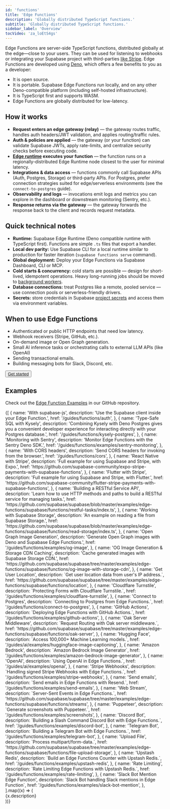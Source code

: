 ```yaml
---
id: 'functions'
title: 'Edge Functions'
description: 'Globally distributed TypeScript functions.'
subtitle: 'Globally distributed TypeScript functions.'
sidebar_label: 'Overview'
tocVideo: 'za_loEtS4gs'
---
```


Edge Functions are server-side TypeScript functions, distributed globally at the edge—close to your users. They can be used for listening to webhooks or integrating your Supabase project with third-parties [like Stripe](https://github.com/supabase/supabase/tree/master/examples/edge-functions/supabase/functions/stripe-webhooks). Edge Functions are developed using [Deno](https://deno.com), which offers a few benefits to you as a developer:

- It is open source.
- It is portable. Supabase Edge Functions run locally, and on any other Deno-compatible platform (including self-hosted infrastructure).
- It is TypeScript first and supports WASM.
- Edge Functions are globally distributed for low-latency.

## How it works

- **Request enters an edge gateway (relay)** — the gateway routes traffic, handles auth headers/JWT validation, and applies routing/traffic rules.
- **Auth & policies are applied** — the gateway (or your function) can validate Supabase JWTs, apply rate-limits, and centralize security checks before executing code.
- **[Edge runtime](https://github.com/supabase/edge-runtime) executes your function** — the function runs on a regionally-distributed Edge Runtime node closest to the user for minimal latency.
- **Integrations & data access** — functions commonly call Supabase APIs (Auth, Postgres, Storage) or third-party APIs. For Postgres, prefer connection strategies suited for edge/serverless environments (see the `connect-to-postgres` guide).
- **Observability and logs** — invocations emit logs and metrics you can explore in the dashboard or downstream monitoring (Sentry, etc.).
- **Response returns via the gateway** — the gateway forwards the response back to the client and records request metadata.

## Quick technical notes

- **Runtime:** Supabase Edge Runtime (Deno compatible runtime with TypeScript first). Functions are simple `.ts` files that export a handler.
- **Local dev parity:** Use Supabase CLI for a local runtime similar to production for faster iteration (`supabase functions serve` command).
- **Global deployment:** Deploy your Edge Functions via Supabase Dashboard, CLI or MCP.
- **Cold starts & concurrency:** cold starts are possible — design for short-lived, idempotent operations. Heavy long-running jobs should be moved to [background workers](/docs/guides/functions/background-tasks).
- **Database connections:** treat Postgres like a remote, pooled service — use connection pools or serverless-friendly drivers.
- **Secrets:** store credentials in Supabase [project secrets](/docs/reference/cli/supabase-secrets) and access them via environment variables.

## When to use Edge Functions

- Authenticated or public HTTP endpoints that need low latency.
- Webhook receivers (Stripe, GitHub, etc.).
- On-demand image or Open Graph generation.
- Small AI inference tasks or orchestrating calls to external LLM APIs (like OpenAI)
- Sending transactional emails.
- Building messaging bots for Slack, Discord, etc.

<div className="not-prose">
  <Button size="medium" asChild>
    <a href="/docs/guides/functions/quickstart">Get started</a>
  </Button>
</div>

## Examples

Check out the [Edge Function Examples](https://github.com/supabase/supabase/tree/master/examples/edge-functions) in our GitHub repository.

<div className="grid md:grid-cols-12 gap-4 not-prose">
  {[
    {
      name: 'With supabase-js',
      description: 'Use the Supabase client inside your Edge Function.',
      href: '/guides/functions/auth',
    },
    {
      name: 'Type-Safe SQL with Kysely',
      description:
        'Combining Kysely with Deno Postgres gives you a convenient developer experience for interacting directly with your Postgres database.',
      href: '/guides/functions/kysely-postgres',
    },
    {
      name: 'Monitoring with Sentry',
      description: 'Monitor Edge Functions with the Sentry Deno SDK.',
      href: '/guides/functions/examples/sentry-monitoring',
    },
    {
      name: 'With CORS headers',
      description: 'Send CORS headers for invoking from the browser.',
      href: '/guides/functions/cors',
    },
    {
      name: 'React Native with Stripe',
      description: 'Full example for using Supabase and Stripe, with Expo.',
      href: 'https://github.com/supabase-community/expo-stripe-payments-with-supabase-functions',
    },
    {
      name: 'Flutter with Stripe',
      description: 'Full example for using Supabase and Stripe, with Flutter.',
      href: 'https://github.com/supabase-community/flutter-stripe-payments-with-supabase-functions',
    },
    {
      name: 'Building a RESTful Service API',
      description:
        'Learn how to use HTTP methods and paths to build a RESTful service for managing tasks.',
      href: 'https://github.com/supabase/supabase/blob/master/examples/edge-functions/supabase/functions/restful-tasks/index.ts',
    },
    {
      name: 'Working with Supabase Storage',
      description: 'An example on reading a file from Supabase Storage.',
      href: 'https://github.com/supabase/supabase/blob/master/examples/edge-functions/supabase/functions/read-storage/index.ts',
    },
    {
      name: 'Open Graph Image Generation',
      description: 'Generate Open Graph images with Deno and Supabase Edge Functions.',
      href: '/guides/functions/examples/og-image',
    },
    {
      name: 'OG Image Generation & Storage CDN Caching',
      description: 'Cache generated images with Supabase Storage CDN.',
      href: 'https://github.com/supabase/supabase/tree/master/examples/edge-functions/supabase/functions/og-image-with-storage-cdn',
    },
    {
      name: 'Get User Location',
      description: `Get user location data from user's IP address.`,
      href: 'https://github.com/supabase/supabase/tree/master/examples/edge-functions/supabase/functions/location',
    },
    {
      name: 'Cloudflare Turnstile',
      description: `Protecting Forms with Cloudflare Turnstile.`,
      href: '/guides/functions/examples/cloudflare-turnstile',
    },
    {
      name: 'Connect to Postgres',
      description: `Connecting to Postgres from Edge Functions.`,
      href: '/guides/functions/connect-to-postgres',
    },
    {
      name: 'GitHub Actions',
      description: `Deploying Edge Functions with GitHub Actions.`,
      href: '/guides/functions/examples/github-actions',
    },
    {
      name: 'Oak Server Middleware',
      description: `Request Routing with Oak server middleware.`,
      href: 'https://github.com/supabase/supabase/tree/master/examples/edge-functions/supabase/functions/oak-server',
    },
    {
      name: 'Hugging Face',
      description: `Access 100,000+ Machine Learning models.`,
      href: '/guides/ai/examples/huggingface-image-captioning',
    },
    {
      name: 'Amazon Bedrock',
      description: `Amazon Bedrock Image Generator`,
      href: '/guides/functions/examples/amazon-bedrock-image-generator',
    },
    {
      name: 'OpenAI',
      description: `Using OpenAI in Edge Functions.`,
      href: '/guides/ai/examples/openai',
    },
    {
      name: 'Stripe Webhooks',
      description: `Handling signed Stripe Webhooks with Edge Functions.`,
      href: '/guides/functions/examples/stripe-webhooks',
    },
    {
      name: 'Send emails',
      description: `Send emails in Edge Functions with Resend.`,
      href: '/guides/functions/examples/send-emails',
    },
    {
      name: 'Web Stream',
      description: `Server-Sent Events in Edge Functions.`,
      href: 'https://github.com/supabase/supabase/tree/master/examples/edge-functions/supabase/functions/streams',
    },
    {
      name: 'Puppeteer',
      description: `Generate screenshots with Puppeteer.`,
      href: '/guides/functions/examples/screenshots',
    },
    {
      name: 'Discord Bot',
      description: `Building a Slash Command Discord Bot with Edge Functions.`,
      href: '/guides/functions/examples/discord-bot',
    },
    {
      name: 'Telegram Bot',
      description: `Building a Telegram Bot with Edge Functions.`,
      href: '/guides/functions/examples/telegram-bot',
    },
    {
      name: 'Upload File',
      description: `Process multipart/form-data.`,
      href: 'https://github.com/supabase/supabase/tree/master/examples/edge-functions/supabase/functions/file-upload-storage',
    },
    {
      name: 'Upstash Redis',
      description: `Build an Edge Functions Counter with Upstash Redis.`,
      href: '/guides/functions/examples/upstash-redis',
    },
    {
      name: 'Rate Limiting',
      description: `Rate Limiting Edge Functions with Upstash Redis.`,
      href: '/guides/functions/examples/rate-limiting',
    },
    {
      name: 'Slack Bot Mention Edge Function',
      description: `Slack Bot handling Slack mentions in Edge Function`,
      href: '/guides/functions/examples/slack-bot-mention',
    },
  ].map((x) => (
    <div className="col-span-4" key={x.href}>
      <Link href={x.href} passHref>
        <GlassPanel icon={'/docs/img/icons/github-icon'} hasLightIcon={true} title={x.name}>
          {x.description}
        </GlassPanel>
      </Link>
    </div>
  ))}
</div>
